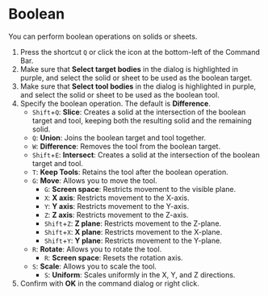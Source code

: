 
# Boolean

You can perform boolean operations on solids or sheets.

<KinouGaiyou shortcut="Q" command="Boolean" button="" />

1. Press the shortcut `Q` or click the icon at the bottom-left of the Command Bar.
2. Make sure that **Select target bodies** in the dialog is highlighted in purple, and select the solid or sheet to be used as the boolean target.
3. Make sure that **Select tool bodies** in the dialog is highlighted in purple, and select the solid or sheet to be used as the boolean tool.
4. Specify the boolean operation. The default is **Difference**.
   - `Shift`+`Q`: **Slice**: Creates a solid at the intersection of the boolean target and tool, keeping both the resulting solid and the remaining solid.
   - `Q`: **Union**: Joins the boolean target and tool together.
   - `W`: **Difference**: Removes the tool from the boolean target.
   - `Shift`+`E`: **Intersect**: Creates a solid at the intersection of the boolean target and tool.
   - `T`: **Keep Tools**: Retains the tool after the boolean operation.
   - `G`: **Move**: Allows you to move the tool.
     - `G`: **Screen space**: Restricts movement to the visible plane.
     - `X`: **X axis**: Restricts movement to the X-axis.
     - `Y`: **Y axis**: Restricts movement to the Y-axis.
     - `Z`: **Z axis**: Restricts movement to the Z-axis.
     - `Shift`+`Z`: **Z plane**: Restricts movement to the Z-plane.
     - `Shift`+`X`: **X plane**: Restricts movement to the X-plane.
     - `Shift`+`Y`: **Y plane**: Restricts movement to the Y-plane.
   - `R`: **Rotate**: Allows you to rotate the tool.
     - `R`: **Screen space**: Resets the rotation axis.
   - `S`: **Scale**: Allows you to scale the tool.
     - `S`: **Uniform**: Scales uniformly in the X, Y, and Z directions.
5. Confirm with **OK** in the command dialog or right click.
